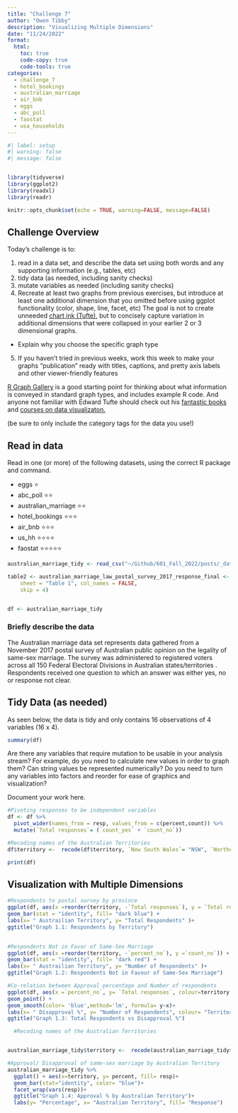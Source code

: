 ```yaml
---
title: "Challenge 7"
author: "Owen Tibby"
description: "Visualizing Multiple Dimensions"
date: "11/24/2022"
format:
  html:
    toc: true
    code-copy: true
    code-tools: true
categories:
  - challenge_7
  - hotel_bookings
  - australian_marriage
  - air_bnb
  - eggs
  - abc_poll
  - faostat
  - usa_households
---
```


```r
#| label: setup
#| warning: false
#| message: false


library(tidyverse)
library(ggplot2)
library(readxl)
library(readr)

knitr::opts_chunk$set(echo = TRUE, warning=FALSE, message=FALSE)
```

## Challenge Overview

Today's challenge is to:

1)  read in a data set, and describe the data set using both words and any supporting information (e.g., tables, etc)
2)  tidy data (as needed, including sanity checks)
3)  mutate variables as needed (including sanity checks)
4)  Recreate at least two graphs from previous exercises, but introduce at least one additional dimension that you omitted before using ggplot functionality (color, shape, line, facet, etc) The goal is not to create unneeded [chart ink (Tufte)](https://www.edwardtufte.com/tufte/), but to concisely capture variation in additional dimensions that were collapsed in your earlier 2 or 3 dimensional graphs.

-   Explain why you choose the specific graph type

5)  If you haven't tried in previous weeks, work this week to make your graphs "publication" ready with titles, captions, and pretty axis labels and other viewer-friendly features

[R Graph Gallery](https://r-graph-gallery.com/) is a good starting point for thinking about what information is conveyed in standard graph types, and includes example R code. And anyone not familiar with Edward Tufte should check out his [fantastic books](https://www.edwardtufte.com/tufte/books_vdqi) and [courses on data visualizaton.](https://www.edwardtufte.com/tufte/courses)

(be sure to only include the category tags for the data you use!)

## Read in data

Read in one (or more) of the following datasets, using the correct R package and command.

-   eggs ⭐
-   abc_poll ⭐⭐
-   australian_marriage ⭐⭐
-   hotel_bookings ⭐⭐⭐
-   air_bnb ⭐⭐⭐
-   us_hh ⭐⭐⭐⭐
-   faostat ⭐⭐⭐⭐⭐

```r
australian_marriage_tidy <- read_csv("~/Github/601_Fall_2022/posts/_data/australian_marriage_tidy.csv")

table2 <- australian_marriage_law_postal_survey_2017_response_final <- read_excel("~/Github/601_Fall_2022/posts/_data/australian_marriage_law_postal_survey_2017_-_response_final.xls", 
    sheet = "Table 1", col_names = FALSE, 
    skip = 4)


df <- australian_marriage_tidy


```

### Briefly describe the data

The Australian marriage data set represents data gathered from a November 2017 postal survey of Australian public opinion on the legality of same-sex marriage. The survey was administered to registered voters across all 150 Federal Electoral Divisions in Australian states/territories . Respondents received one question to which an answer was either yes, no or response not clear.

## Tidy Data (as needed)

As seen below, the data is tidy and only contains 16 observations of 4 variables (16 x 4).

```r
summary(df)

```

Are there any variables that require mutation to be usable in your analysis stream? For example, do you need to calculate new values in order to graph them? Can string values be represented numerically? Do you need to turn any variables into factors and reorder for ease of graphics and visualization?

Document your work here.

```r

#Pivoting responses to be independent variables
df <- df %>%
  pivot_wider(names_from = resp, values_from = c(percent,count)) %>% 
  mutate(`Total responses`= (`count_yes` + `count_no`))

#Recoding names of the Australian Territories
df$territory <-  recode(df$territory, `New South Wales`= "NSW", `Northern Territory(b)` = "N. Ter(b)", `Australian Capital Territory(c)`= "Cap. Ter(c)", `Western Australia`= "W. Aus", `South Australia`= "S. Aus", `Victoria`= "Vict.", `Queensland`= "Qnld", `Tasmania`= "Tas")

print(df)

```

## Visualization with Multiple Dimensions

```r

#Respondents to postal survey by province
ggplot(df, aes(x =reorder(territory, -`Total responses`), y = `Total responses`)) +
geom_bar(stat = "identity", fill= "dark blue") +
labs(x= " Austrailian Territory", y= "Total Respondents" )+
ggtitle("Graph 1.1: Respondents by Territory")
  


```

```r

#Respondents Not in Favor of Same-Sex Marriage
ggplot(df, aes(x =reorder(territory, -`percent_no`), y =`count_no`)) +
geom_bar(stat = "identity", fill= "dark red") +
labs(x= " Austrailian Territory", y= "Number of Respondents" )+
ggtitle("Graph 1.2: Respondents Not in Favour of Same-Sex Marriage")


```

```r
#Co-relation between Approval percentage and Number of respondents
ggplot(df, aes(x =`percent_no`, y= `Total responses`, colour=territory )) +
geom_point() +
geom_smooth(color= 'blue',method='lm', formula= y~x)+
labs(x= " Disapproval %", y= "Number of Respondents", colour= "Territory" )+
ggtitle("Graph 1.3: Total Respondents vs Disapproval %")
```

```r


  #Recoding names of the Australian Territories


australian_marriage_tidy$territory <-  recode(australian_marriage_tidy$territory, `New South Wales`= "NSW", `Northern Territory(b)` = "N. Ter", `Australian Capital Territory(c)`= "Cap. Ter", `Western Australia`= "W. Aus", `South Australia`= "S. Aus", `Victoria`= "Vict.", `Queensland`= "Qnld", `Tasmania`= "Tas")

#Approval/ Disapproval of same-sex marriage by Australian Territory
australian_marriage_tidy %>% 
  ggplot() + aes(x=territory, y= percent, fill= resp)+
  geom_bar(stat="identity", color= "blue")+
  facet_wrap(vars(resp))+
  ggtitle("Graph 1.4: Approval % by Australian Territory")+
  labs(y= "Percentage", x= "Australian Territory", fill= "Response")



```


